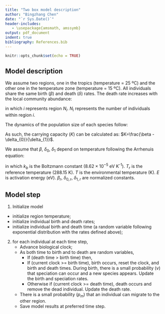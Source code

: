 ---
title: "Two box model description"
author: "Bingzhang Chen"
date: "`r Sys.Date()`"
header-includes:
   - \usepackage{amsmath, amssymb}
output: pdf_document
indent: true
bibliography: References.bib
---

```{r setup, include=FALSE}
knitr::opts_chunk$set(echo = TRUE)
```

## Model description

We assume two regions, one in the tropics (temperature = 25 ºC) and the other one in the temperature zone (temperature = 15 ºC). All individuals share the same birth ($\beta$) and death ($\delta$) rates. The death rate increases with the local community abundance:

\begin{equation}
  \label{eq:1}
  \delta_{i} = \delta_{0} + \delta_{1}N_{i} 
\end{equation}

in which $i$ represents region $N_{i}$. $N_{i}$ represents the number of individuals within region $i$. 

The dynamics of the population size of each species follow:

\begin{equation}
  \label{eq:2}
   \begin{split}
      \frac{dN}{dt} &= (\beta - \delta)N \\
                    &= (\beta - \delta_{0} - \delta_{1}N)N 
   \end{split}
\end{equation}

As such, the carrying capacity ($K$) can be calculated as: $K=\frac{\beta - \delta_{0}}{\delta_{1}}$.

We assume that $\beta$, $\delta_{0}$, $\delta_{1}$ depend on temperature following the Arrhenuis equation:

\begin{subequations}\label{eq:temp}
\begin{align}
  \beta = \beta_{r}e^{\frac{E}{k_{b}}(\frac{1}{T_{r}} -\frac{1}{T})} \\
  \delta_{0} = \delta_{0,r}e^{\frac{E}{k_{b}}(\frac{1}{T_{r}} -\frac{1}{T})} \\
  \delta_{1} = \delta_{1,r}e^{\frac{E}{k_{b}}(\frac{1}{T_{r}} -\frac{1}{T})}   
\end{align}
\end{subequations}

in which $k_{b}$ is the Boltzmann constant ($8.62 \times 10^{-5}$ eV K^-1^). $T_{r}$ is the reference temperature (288.15 K). $T$ is the environmental temperature (K). $E$ is activation energy (eV). $\beta_{r}$, $\delta_{0,r}$, $\delta_{1,r}$ are normalized constants.

## Model step

1. Initialize model
  + initialize region temperature;
  + initialize individual birth and death rates;
  + initialize individual birth and death time (a random variable following exponential distribution with the rates defined above);

2. for each individual at each time step,
      * Advance biological clock;
      * As both time to birth and to death are random variables,
        + If (death time > birth time) then,
        + If (current clock >= birth time), birth occurs, reset the clock, and birth and death times. During birth, there is a small probability ($\nu$) that speciation can occur and a new species appears. Update the birth and speciation rates.
        + Otherwise if (current clock >= death time), death occurs and remove the dead individual. Update the death rate.
      * There is a small probability ($p_{m}$) that an individual can migrate to the other region. 
      * Save model results at preferred time step.